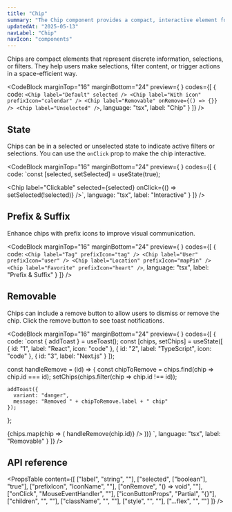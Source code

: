 ```yaml
---
title: "Chip"
summary: "The Chip component provides a compact, interactive element for displaying discrete information, selections, or filters."
updatedAt: "2025-05-13"
navLabel: "Chip"
navIcon: "components"
---
```


Chips are compact elements that represent discrete information, selections, or filters. They help users make selections, filter content, or trigger actions in a space-efficient way.

<CodeBlock
  marginTop="16"
  marginBottom="24"
  preview={
    <BasicChipExample />
  }
  codes={[
    {
      code:
`<Chip label="Default" selected />
<Chip label="With icon" prefixIcon="calendar" />
<Chip label="Removable" onRemove={() => {}} />
<Chip label="Unselected" />`,
      language: "tsx",
      label: "Chip"
    }
  ]}
/>

## State

Chips can be in a selected or unselected state to indicate active filters or selections. You can use the `onClick` prop to make the chip interactive.

<CodeBlock
  marginTop="16"
  marginBottom="24"
  preview={
    <InteractiveChipExample />
  }
  codes={[
    {
      code:
`const [selected, setSelected] = useState<boolean>(true);

<Chip 
    label="Clickable" 
    selected={selected}
    onClick={() => setSelected(!selected)} 
/>`,
      language: "tsx",
      label: "Interactive"
    }
  ]}
/>

## Prefix & Suffix

Enhance chips with prefix icons to improve visual communication.

<CodeBlock
  marginTop="16"
  marginBottom="24"
  preview={
    <ChipWithIconsExample />
  }
  codes={[
    {
      code:
`<Chip label="Tag" prefixIcon="tag" />
<Chip label="User" prefixIcon="user" />
<Chip label="Location" prefixIcon="mapPin" />
<Chip label="Favorite" prefixIcon="heart" />`,
      language: "tsx",
      label: "Prefix & Suffix"
    }
  ]}
/>

## Removable

Chips can include a remove button to allow users to dismiss or remove the chip. Click the remove button to see toast notifications.

<CodeBlock
  marginTop="16"
  marginBottom="24"
  preview={
    <RemovableChipsExample />
  }
  codes={[
    {
      code:
`const { addToast } = useToast();
const [chips, setChips] = useState([
    { id: "1", label: "React", icon: "code" },
    { id: "2", label: "TypeScript", icon: "code" },
    { id: "3", label: "Next.js" }
]);

const handleRemove = (id) => {
    const chipToRemove = chips.find(chip => chip.id === id);
    setChips(chips.filter(chip => chip.id !== id));
    
    addToast({
      variant: "danger",
      message: "Removed " + chipToRemove.label + " chip"
    });
};

<Row gap="8" wrap>
    {chips.map(chip => (
      <Chip
        key={chip.id}
        label={chip.label}
        prefixIcon={chip.icon}
        onRemove={() => handleRemove(chip.id)}
      />
    ))}
</Row>`,
      language: "tsx",
      label: "Removable"
    }
  ]}
/>

## API reference

<PropsTable
  content={[
    ["label", "string", ""],
    ["selected", ["boolean"], "true"],
    ["prefixIcon", "IconName", ""],
    ["onRemove", "() => void", ""],
    ["onClick", "MouseEventHandler<HTMLDivElement>", ""],
    ["iconButtonProps", "Partial<IconButtonProps>", "{}"],
    ["children", "", ""],
    ["className", "", ""],
    ["style", "", ""],
    ["...flex", "", ""]
  ]}
/>
